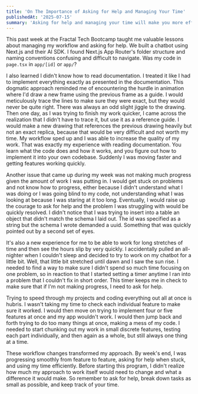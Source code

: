 ```yaml
---
title: 'On The Importance of Asking for Help and Managing Your Time'
publishedAt: '2025-07-15'
summary: 'Asking for help and managing your time will make you more efficient'
---
```


This past week at the Fractal Tech Bootcamp taught me valuable lessons about managing my workflow and asking for help. We built a chatbot using Next.js and their AI SDK. I found Next.js App Router's folder structure and naming conventions confusing and difficult to navigate. Was my code in `page.tsx` in `app/[id]` or `app/`?

I also learned I didn't know how to read documentation. I treated it like I had to implement everything exactly as presented in the documentation. This dogmatic approach reminded me of encountering the hurdle in animation where I'd draw a new frame using the previous frame as a guide. I would meticulously trace the lines to make sure they were exact, but they would never be quite right. There was always an odd slight jiggle to the drawing. Then one day, as I was trying to finish my work quicker, I came across the realization that I didn't have to trace it, but use it as a reference guide. I would make a new drawing that references the previous drawing heavily but not an exact replica, because that would be very difficult and not worth my time. My workflow sped up and I was able to increase the quality of my work. That was exactly my experience with reading documentation. You learn what the code does and how it works, and you figure out how to implement it into your own codebase. Suddenly I was moving faster and getting features working quickly.

Another issue that came up during my week was not making much progress given the amount of work I was putting in. I would get stuck on problems and not know how to progress, either because I didn't understand what I was doing or I was going blind to my code, not understanding what I was looking at because I was staring at it too long. Eventually, I would raise up the courage to ask for help and the problem I was struggling with would be quickly resolved. I didn't notice that I was trying to insert into a table an object that didn't match the schema I laid out. The id was specified as a string but the schema I wrote demanded a uuid. Something that was quickly pointed out by a second set of eyes.

It's also a new experience for me to be able to work for long stretches of time and then see the hours slip by very quickly. I accidentally pulled an all-nighter when I couldn't sleep and decided to try to work on my chatbot for a little bit. Well, that little bit stretched until dawn and I saw the sun rise. I needed to find a way to make sure I didn't spend so much time focusing on one problem, so in reaction to that I started setting a timer anytime I ran into a problem that I couldn't fix in short order. This timer keeps me in check to make sure that if I'm not making progress, I need to ask for help.

Trying to speed through my projects and coding everything out all at once is hubris. I wasn't taking my time to check each individual feature to make sure it worked. I would then move on trying to implement four or five features at once and my app wouldn't work. I would then jump back and forth trying to do too many things at once, making a mess of my code. I needed to start chunking out my work in small discrete features, testing each part individually, and then again as a whole, but still always one thing at a time.

These workflow changes transformed my approach. By week's end, I was progressing smoothly from feature to feature, asking for help when stuck, and using my time efficiently. Before starting this program, I didn't realize how much my approach to work itself would need to change and what a difference it would make. So remember to ask for help, break down tasks as small as possible, and keep track of your time.